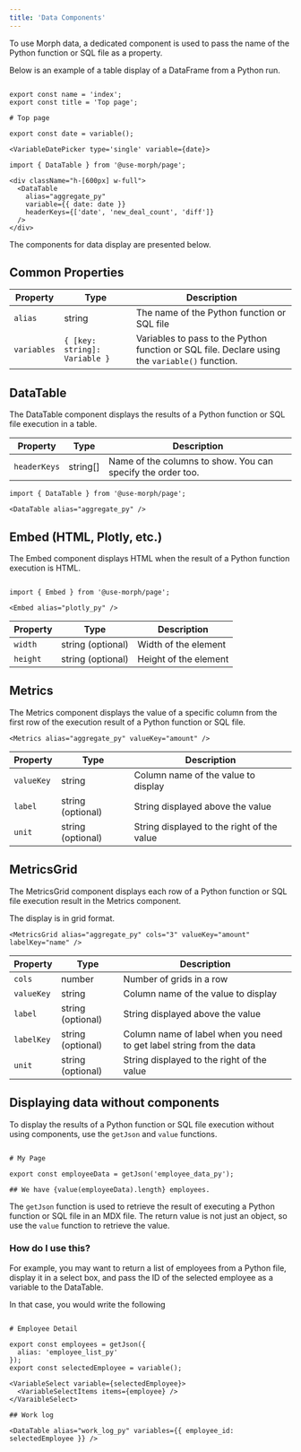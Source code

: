 ```yaml
---
title: 'Data Components'
---
```


To use Morph data, a dedicated component is used to pass the name of the Python function or SQL file as a property.

Below is an example of a table display of a DataFrame from a Python run.

```tsx index.mdx

export const name = 'index';
export const title = 'Top page';

# Top page

export const date = variable();

<VariableDatePicker type='single' variable={date}>

import { DataTable } from '@use-morph/page';

<div className="h-[600px] w-full">
  <DataTable 
    alias="aggregate_py" 
    variable={{ date: date }} 
    headerKeys={['date', 'new_deal_count', 'diff']}
  />
</div>

```

The components for data display are presented below.

## Common Properties

| Property | Type | Description |
| --- | --- | --- |
| `alias` | string | The name of the Python function or SQL file |
| `variables` | `{ [key: string]: Variable }` | Variables to pass to the Python function or SQL file. Declare using the `variable()` function. |


## DataTable

The DataTable component displays the results of a Python function or SQL file execution in a table.

 Property | Type | Description |
| --- | --- | --- |
| `headerKeys` | string[] | Name of the columns to show. You can specify the order too. |

```tsx
import { DataTable } from '@use-morph/page';

<DataTable alias="aggregate_py" />
```

## Embed (HTML, Plotly, etc.)

The Embed component displays HTML when the result of a Python function execution is HTML.

```tsx

import { Embed } from '@use-morph/page';

<Embed alias="plotly_py" />
```

| Property | Type | Description |
| --- | --- | --- |
| `width` | string (optional) | Width of the element |
| `height` | string (optional) | Height of the element |


## Metrics
The Metrics component displays the value of a specific column from the first row of the execution result of a Python function or SQL file.

```tsx
<Metrics alias="aggregate_py" valueKey="amount" />
```

| Property | Type | Description |
| --- | --- | --- |
| `valueKey` | string | Column name of the value to display |
| `label` | string (optional) | String displayed above the value |
| `unit` | string (optional) | String displayed to the right of the value |

## MetricsGrid

The MetricsGrid component displays each row of a Python function or SQL file execution result in the Metrics component.

The display is in grid format.

```tsx
<MetricsGrid alias="aggregate_py" cols="3" valueKey="amount" labelKey="name" />
```

| Property | Type | Description |
| --- | --- | --- |
| `cols` | number | Number of grids in a row |
| `valueKey` | string | Column name of the value to display |
| `label` | string (optional) | String displayed above the value |
| `labelKey` | string (optional) | Column name of label when you need to get label string from the data |
| `unit` | string (optional) | String displayed to the right of the value |


## Displaying data without components

To display the results of a Python function or SQL file execution without using components, use the `getJson` and `value` functions.

```tsx

# My Page

export const employeeData = getJson('employee_data_py');

## We have {value(employeeData).length} employees.

```

The `getJson` function is used to retrieve the result of executing a Python function or SQL file in an MDX file. The return value is not just an object, so use the `value` function to retrieve the value.

### How do I use this?

For example, you may want to return a list of employees from a Python file, display it in a select box, and pass the ID of the selected employee as a variable to the DataTable.

In that case, you would write the following

```tsx

# Employee Detail

export const employees = getJson({
  alias: 'employee_list_py'
});
export const selectedEmployee = variable();

<VariableSelect variable={selectedEmployee}>
  <VariableSelectItems items={employee} />
</VaraibleSelect>

## Work log

<DataTable alias="work_log_py" variables={{ employee_id: selectedEmployee }} />

```